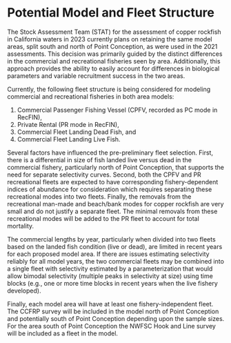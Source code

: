 # Potential Model and Fleet Structure

The Stock Assessment Team (STAT) for the assessment of copper rockfish in California waters in 2023 currently plans on retaining the same model areas, split south and north of Point Conception, as were used in the 2021 assessments. This decision was primarily guided by the distinct differences in the commercial and recreational fisheries seen by area. Additionally, this approach provides the ability to easily account for differences in biological parameters and variable recruitment success in the two areas. 

Currently, the following fleet structure is being considered for modeling commercial and recreational fisheries in both area models:
 
1. Commercial Passenger Fishing Vessel (CPFV, recorded as PC mode in RecFIN), 
2. Private Rental (PR mode in RecFIN),
3. Commercial Fleet Landing Dead Fish, and 
4. Commercial Fleet Landing Live Fish. 

Several factors have influenced the pre-preliminary fleet selection. First, there is a differential in size of fish landed live versus dead in the commercial fishery, particularly north of Point Conception, that supports the need for separate selectivity curves. Second, both the CPFV and PR recreational fleets are expected to have corresponding fishery-dependent indices of abundance for consideration which requires separating these recreational modes into two fleets. Finally, the removals from the recreational man-made and beach/bank modes for copper rockfish are very small and do not justify a separate fleet. The minimal removals from these recreational modes will be added to the PR fleet to account for total mortality. 

The commercial lengths by year, particularly when divided into two fleets based on the landed fish condition (live or dead), are limited in recent years for each proposed model area. If there are issues estimating selectivity reliably for all model years, the two commercial fleets may be combined into a single fleet with selectivity estimated by a parameterization that would allow bimodal selectivity (multiple peaks in selectivity at size) using time blocks (e.g., one or more time blocks in recent years when the live fishery developed). 

Finally, each model area will have at least one fishery-independent fleet. The CCFRP survey will be included in the model north of Point Conception and potentially south of Point Conception depending upon the sample sizes. For the area south of Point Conception the NWFSC Hook and Line survey will be included as a fleet in the model. 